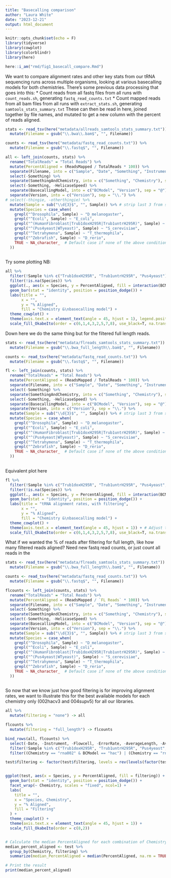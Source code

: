 ```yaml
---
title: "Basecalling comparison"
author: "Laura White"
date: "2023-12-21"
output: html_document
---
```

```r
knitr::opts_chunk$set(echo = F)
library(tidyverse)
library(cowplot)
library(colorblindr)
library(here)

here::i_am("rmd/fig1_basecall_compare.Rmd")
```
We want to compare alignment rates and other key stats from our tRNA sequencing runs across multiple organisms, looking at various basecalling models for both chemistries. There's some previous data processing that goes into this:
* Count reads from all fastq files from all runs with `count_reads.sh`, generating `fastq_read_counts.txt`
* Count mapped reads from all bam files from all runs with `extract_stats.sh`, generating `samtools_stats_summary.txt`
These can then be read in here, joined together by file names, and mutated to get a new column with the percent of reads aligned.
```r
stats <- read_tsv(here("metadata/allreads_samtools_stats_summary.txt")) %>%
  mutate(Filename = gsub("\\.bwa\\.bam$", "", Filename))

counts <- read_tsv(here("metadata/fastq_read_counts.txt")) %>%
  mutate(Filename = gsub("\\.fastq$", "", Filename))

all <- left_join(counts, stats) %>%
  rename("TotalReads" = "Total Reads") %>%
  mutate(PercentAligned = (ReadsMapped / TotalReads * 100)) %>%
  separate(Filename, into = c("Sample", "Date", "Something", "Instrument", "Flowcell", "SomethingAndChemistry", "HelicaseSpeed", "BasecallingModel"), sep = "_", extra = "merge") %>%
  select(-Something) %>%
  separate(SomethingAndChemistry, into = c("Something", "Chemistry"), sep = "\\.", extra="merge") %>%
  select(-Something, -HelicaseSpeed) %>%
  separate(BasecallingModel, into = c("BCModel", "Version"), sep = "@") %>%
  separate(Version, into = c("Version"), sep = "\\.") %>%
# select(-thingie, -otherthingie) %>%
  mutate(Sample = sub("\\d{3}$", "", Sample)) %>% # strip last 3 from samples, don't need the 002 and 004
  mutate(Species = case_when(
    grepl("^Drosophila", Sample) ~ "D_melanogaster",
    grepl("^Ecoli", Sample) ~ "E_coli",
    grepl("^(HumanFibroblast|Trub1doxH295R|Trub1untrH295R)", Sample) ~ "H_sapiens",
    grepl("^(Pus4yeast|WTyeast)", Sample) ~ "S_cerevisiae",
    grepl("^Tetrahymena", Sample) ~ "T_thermophila",
    grepl("^Zebrafish", Sample) ~ "D_rerio",
    TRUE ~ NA_character_  # Default case if none of the above conditions are met
  ))
  
```
Try some plotting
NB: 
```r
all %>%
  filter(!Sample %in% c("Trub1doxH295R", "Trub1untrH295R", "Pus4yeast")) %>% # wildtypes only
  filter(!is.na(Species)) %>%
  ggplot(., aes(x = Species, y = PercentAligned, fill = interaction(BCModel, Chemistry, Version))) +
  geom_bar(stat = "identity", position = position_dodge()) +
  labs(title = "",
       x = "",
       y = "% Aligned",
       fill = "Chemistry &\nbasecalling model") +
  theme_cowplot() +
  theme(axis.text.x = element_text(angle = 45, hjust = 1), legend.position = "bottom") +
  scale_fill_OkabeIto(order = c(6,1,4,3,2,5,7,8), use_black=T, na.translate = FALSE)
```
Down here we do the same thing but for the filtered full length reads.
```r
stats <- read_tsv(here("metadata/flreads_samtools_stats_summary.txt")) %>%
  mutate(Filename = gsub("\\.bwa_full_length\\.bam$", "", Filename))

counts <- read_tsv(here("metadata/fastq_read_counts.txt")) %>%
  mutate(Filename = gsub("\\.fastq$", "", Filename))

fl <- left_join(counts, stats) %>%
  rename("TotalReads" = "Total Reads") %>%
  mutate(PercentAligned = (ReadsMapped / TotalReads * 100)) %>%
  separate(Filename, into = c("Sample", "Date", "Something", "Instrument", "Flowcell", "SomethingAndChemistry", "HelicaseSpeed", "BasecallingModel"), sep = "_", extra = "merge") %>%
  select(-Something) %>%
  separate(SomethingAndChemistry, into = c("Something", "Chemistry"), sep = "\\.", extra="merge") %>%
  select(-Something, -HelicaseSpeed) %>%
  separate(BasecallingModel, into = c("BCModel", "Version"), sep = "@") %>%
  separate(Version, into = c("Version"), sep = "\\.") %>%
  mutate(Sample = sub("\\d{3}$", "", Sample)) %>% # strip last 3 from samples, don't need the 002 and 004
  mutate(Species = case_when(
    grepl("^Drosophila", Sample) ~ "D_melanogaster",
    grepl("^Ecoli", Sample) ~ "E_coli",
    grepl("^(HumanFibroblast|Trub1doxH295R|Trub1untrH295R)", Sample) ~ "H_sapiens",
    grepl("^(Pus4yeast|WTyeast)", Sample) ~ "S_cerevisiae",
    grepl("^Tetrahymena", Sample) ~ "T_thermophila",
    grepl("^Zebrafish", Sample) ~ "D_rerio",
    TRUE ~ NA_character_  # Default case if none of the above conditions are met
  ))
  
```
Equivalent plot here
```r
fl %>%
  filter(!Sample %in% c("Trub1doxH295R", "Trub1untrH295R", "Pus4yeast", "Grandeyeast", "Petityeast", "Pus1yeast", "Pus2yeast")) %>% # wildtypes only
  filter(!is.na(Species)) %>%
  ggplot(., aes(x = Species, y = PercentAligned, fill = interaction(BCModel, Chemistry, Version))) +
  geom_bar(stat = "identity", position = position_dodge()) +
  labs(title = "tRNA alignment rates, with filtering",
       x = "",
       y = "% Aligned",
       fill = "Chemistry &\nbasecalling model") +
  theme_cowplot() +
  theme(axis.text.x = element_text(angle = 45, hjust = 1)) + # Adjust text angle for better readability if needed
  scale_fill_OkabeIto(order = c(6,1,4,3,2,5,7,8), use_black=T, na.translate = FALSE)
```
What if we wanted the % of reads after filtering for full length, like how many filtered reads aligned?
Need new fastq read counts, or just count all reads in the
```r
stats <- read_tsv(here("metadata/flreads_samtools_stats_summary.txt")) %>%
  mutate(Filename = gsub("\\.bwa_full_length\\.bam$", "", Filename))

counts <- read_tsv(here("metadata/fastq_read_counts.txt")) %>%
  mutate(Filename = gsub("\\.fastq$", "", Filename))

flcounts <- left_join(counts, stats) %>%
  rename("TotalReads" = "Total Reads") %>%
  mutate(PercentAligned = (ReadsMapped / `FL Reads` * 100)) %>%
  separate(Filename, into = c("Sample", "Date", "Something", "Instrument", "Flowcell", "SomethingAndChemistry", "HelicaseSpeed", "BasecallingModel"), sep = "_", extra = "merge") %>%
  select(-Something) %>%
  separate(SomethingAndChemistry, into = c("Something", "Chemistry"), sep = "\\.", extra="merge") %>%
  select(-Something, -HelicaseSpeed) %>%
  separate(BasecallingModel, into = c("BCModel", "Version"), sep = "@") %>%
  separate(Version, into = c("Version"), sep = "\\.") %>%
  mutate(Sample = sub("\\d{3}$", "", Sample)) %>% # strip last 3 from samples, don't need the 002 and 004
  mutate(Species = case_when(
    grepl("^Drosophila", Sample) ~ "D_melanogaster",
    grepl("^Ecoli", Sample) ~ "E_coli",
    grepl("^(HumanFibroblast|Trub1doxH295R|Trub1untrH295R)", Sample) ~ "H_sapiens",
    grepl("^(Pus4yeast|WTyeast)", Sample) ~ "S_cerevisiae",
    grepl("^Tetrahymena", Sample) ~ "T_thermophila",
    grepl("^Zebrafish", Sample) ~ "D_rerio",
    TRUE ~ NA_character_  # Default case if none of the above conditions are met
  ))
  
```

So now that we know just how good filtering is for improving alignment rates, we want to illustrate this for the best available models for each chemistry only (002hacv3 and 004supv5) for all our libraries.
```r
all %>%
  mutate(filtering = "none") -> all

flcounts %>%
  mutate(filtering = "full_length") -> flcounts

bind_rows(all, flcounts) %>%
  select(-Date, -Instrument, -Flowcell, -ErrorRate, -AverageLength, -AverageQuality) %>%
  filter(!Sample %in% c("Trub1doxH295R", "Trub1untrH295R", "Pus4yeast", "Grandeyeast", "Petityeast", "Pus1yeast", "Pus2yeast", "T4infectedecoli")) %>% # wildtypes only
  filter((Chemistry == "rna002" & BCModel == "hac") | (Chemistry == "rna004" & BCModel == "sup" & Version == "v5")) -> test

test$filtering <- factor(test$filtering, levels = rev(levels(factor(test$filtering))))


ggplot(test, aes(x = Species, y = PercentAligned, fill = filtering)) +
  geom_bar(stat = "identity", position = position_dodge()) +
  facet_wrap(~ Chemistry, scales = "fixed", ncol=1) +
  labs(
    title = "",
    x = "Species, Chemistry",
    y = "% Aligned",
    fill = "Filtering"
  ) +
  theme_cowplot() +
  theme(axis.text.x = element_text(angle = 45, hjust = 1)) +
  scale_fill_OkabeIto(order = c(8,2))


# Calculate the median PercentAligned for each combination of Chemistry and filtering
median_percent_aligned <- test %>%
  group_by(Chemistry, filtering) %>%
  summarize(median_PercentAligned = median(PercentAligned, na.rm = TRUE))

# Print the result
print(median_percent_aligned)

```



